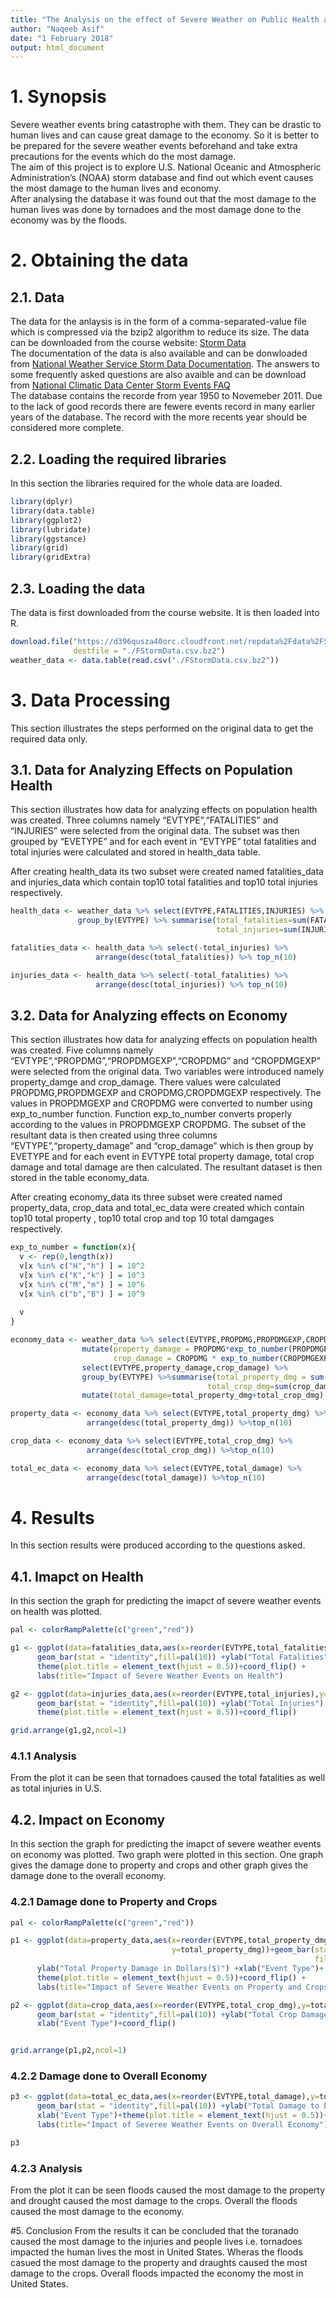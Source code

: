 ```yaml
---
title: "The Analysis on the effect of Severe Weather on Public Health and Economy"
author: "Naqeeb Asif"
date: "1 February 2018"
output: html_document
---
```


# 1. Synopsis
Severe weather events bring catastrophe with them. They can be drastic to human
lives and can cause great damage to the economy. So it is better to be prepared
for the severe weather events beforehand and take extra precautions for the events
which do the most damage.<br> 
The aim of this project is to explore U.S. National Oceanic and Atmospheric 
Administration’s (NOAA) storm database and find out which event causes the most 
damage to the human lives and economy.<br>
After analysing the database it was found out that the most damage to the human lives 
was done by tornadoes and the most damage done to the economy was by the floods.


# 2. Obtaining the data
## 2.1. Data
The data for the anlaysis is in the form of a comma-separated-value file which is 
compressed via the bzip2 algorithm to reduce its size. The data can be downloaded
from the course website: [Storm Data](https://d396qusza40orc.cloudfront.net/repdata%2Fdata%2FStormData.csv.bz2)
<br>
The documentation of the data is also available and can be donwloaded from 
[National Weather Service Storm Data Documentation](https://d396qusza40orc.cloudfront.net/repdata%2Fpeer2_doc%2Fpd01016005curr.pdf).
The answers to some frequently asked questions are also avaible and can be 
download from [National Climatic Data Center Storm Events FAQ](https://d396qusza40orc.cloudfront.net/repdata%2Fpeer2_doc%2FNCDC%20Storm%20Events-FAQ%20Page.pdf)
<br>
The database contains the recorde from year 1950 to Novemeber 2011. Due to the 
lack of good records there are fewere events record in many earlier years of the 
database. The record with the more recents year should be considered more complete.

## 2.2. Loading the required libraries
In this section the libraries required for the whole data are loaded. 

```r
library(dplyr)
library(data.table)
library(ggplot2)
library(lubridate)
library(ggstance)
library(grid)
library(gridExtra)
```

## 2.3. Loading the data
The data is first downloaded from the course website. It is then loaded into R.

```r

download.file("https://d396qusza40orc.cloudfront.net/repdata%2Fdata%2FStormData.csv.bz2",
              destfile = "./FStormData.csv.bz2")
weather_data <- data.table(read.csv("./FStormData.csv.bz2"))
```

# 3. Data Processing

This section illustrates the steps performed on the original data to get the required
data only.

## 3.1. Data for Analyzing Effects on Population Health

This section illustrates how data for analyzing effects on population health was
created. Three columns namely "EVTYPE","FATALITIES" and "INJURIES" were selected
from the original data. The subset was then grouped by "EVETYPE" and for each event
in "EVTYPE" total fatalities and total injuries were calculated and stored in 
health_data table.  

After creating health_data its two subset were created named fatalities_data and
injuries_data which contain top10 total fatalities and top10 total injuries 
respectively.

```r

health_data <- weather_data %>% select(EVTYPE,FATALITIES,INJURIES) %>% 
               group_by(EVTYPE) %>% summarise(total_fatalities=sum(FATALITIES),
                                              total_injuries=sum(INJURIES))

fatalities_data <- health_data %>% select(-total_injuries) %>%
                   arrange(desc(total_fatalities)) %>% top_n(10)

injuries_data <- health_data %>% select(-total_fatalities) %>%
                   arrange(desc(total_injuries)) %>% top_n(10)

```

## 3.2. Data for Analyzing effects on Economy

This section illustrates how data for analyzing effects on population health was
created. Five columns namely "EVTYPE","PROPDMG","PROPDMGEXP","CROPDMG" and "CROPDMGEXP"
were selected from the original data. Two variables were introduced namely property_damge
and crop_damage. There values were calculated PROPDMG,PROPDMGEXP and CROPDMG,CROPDMGEXP
respectively. The values in PROPDMGEXP and CROPDMG were converted to number using
exp_to_number function. Function exp_to_number converts properly according to the 
values in PROPDMGEXP CROPDMG. The subset of the resultant data is then created using
three columns "EVTYPE","property_damage" and "crop_damage" which is then group by
EVETYPE and for each event in EVTYPE total property damage, total crop damage and 
total damage are then calculated. The resultant dataset is then stored in the table
economy_data.

After creating economy_data its three subset were created named property_data,
crop_data and total_ec_data were created which contain top10 total property ,
top10 total crop and top 10 total damgages respectively. 

```r

exp_to_number = function(x){
  v <- rep(0,length(x))
  v[x %in% c("H","h") ] = 10^2
  v[x %in% c("K","k") ] = 10^3
  v[x %in% c("M","m") ] = 10^6
  v[x %in% c("b","B") ] = 10^9
  
  v
}

economy_data <- weather_data %>% select(EVTYPE,PROPDMG,PROPDMGEXP,CROPDMG,CROPDMGEXP) %>%
                mutate(property_damage = PROPDMG*exp_to_number(PROPDMGEXP),
                       crop_damage = CROPDMG * exp_to_number(CROPDMGEXP)) %>%
                select(EVTYPE,property_damage,crop_damage) %>%
                group_by(EVTYPE) %>%summarise(total_property_dmg = sum(property_damage),
                                            total_crop_dmg=sum(crop_damage)) %>%
                mutate(total_damage=total_property_dmg+total_crop_dmg)

property_data <- economy_data %>% select(EVTYPE,total_property_dmg) %>%
                 arrange(desc(total_property_dmg)) %>%top_n(10) 

crop_data <- economy_data %>% select(EVTYPE,total_crop_dmg) %>%
                 arrange(desc(total_crop_dmg)) %>%top_n(10) 

total_ec_data <- economy_data %>% select(EVTYPE,total_damage) %>%
                 arrange(desc(total_damage)) %>%top_n(10) 

```

# 4. Results
In this section results were produced according to the questions asked.

## 4.1. Imapct on Health

In this section the graph for predicting the imapct of severe weather events on 
health was plotted.

```r
pal <- colorRampPalette(c("green","red"))

g1 <- ggplot(data=fatalities_data,aes(x=reorder(EVTYPE,total_fatalities),y=total_fatalities))+
      geom_bar(stat = "identity",fill=pal(10)) +ylab("Total Fatalities") +xlab("Event Type")+
      theme(plot.title = element_text(hjust = 0.5))+coord_flip() + 
      labs(title="Impact of Severe Weather Events on Health")

g2 <- ggplot(data=injuries_data,aes(x=reorder(EVTYPE,total_injuries),y=total_injuries))+
      geom_bar(stat = "identity",fill=pal(10)) +ylab("Total Injuries") +xlab("Event Type")+
      theme(plot.title = element_text(hjust = 0.5))+coord_flip()

grid.arrange(g1,g2,ncol=1)
```


### 4.1.1 Analysis
From the plot it can be seen that tornadoes caused the total fatalities as well as 
total injuries in U.S.

## 4.2. Impact on Economy

In this section the graph for predicting the imapct of severe weather events on 
economy was plotted. Two graph were plotted in this section. One graph gives the 
damage done to property and crops and other graph gives the damage done to the 
overall economy.

### 4.2.1 Damage done to Property and Crops

```r
pal <- colorRampPalette(c("green","red"))

p1 <- ggplot(data=property_data,aes(x=reorder(EVTYPE,total_property_dmg),
                                    y=total_property_dmg))+geom_bar(stat = "identity",
                                                                    fill=pal(10)) +
      ylab("Total Property Damage in Dollars($)") +xlab("Event Type")+
      theme(plot.title = element_text(hjust = 0.5))+coord_flip() + 
      labs(title="Impact of Severe Weather Events on Property and Crops")

p2 <- ggplot(data=crop_data,aes(x=reorder(EVTYPE,total_crop_dmg),y=total_crop_dmg))+
      geom_bar(stat = "identity",fill=pal(10)) +ylab("Total Crop Damage in Dollars($)") +
      xlab("Event Type")+coord_flip()


grid.arrange(p1,p2,ncol=1)
```

### 4.2.2 Damage done to Overall Economy

```r

p3 <- ggplot(data=total_ec_data,aes(x=reorder(EVTYPE,total_damage),y=total_damage))+
      geom_bar(stat = "identity",fill=pal(10)) +ylab("Total Damage to Economy in Dollars($)") +
      xlab("Event Type")+theme(plot.title = element_text(hjust = 0.5))+coord_flip() + 
      labs(title="Impact of Severee Weather Events on Overall Economy")

p3
```

### 4.2.3 Analysis
From the plot it can be seen floods caused the most damage to the property and 
drought caused the most damage to the crops. Overall the floods caused the most 
damage to the economy.

#5. Conclusion
From the results it can be concluded that the toranado caused the most damage to
the injuries and people lives i.e. tornadoes impacted the human lives the most in United
States. Wheras the floods casued the most damage to the property and draughts caused the most
damage to the crops. Overall floods impacted the economy the most in United States.